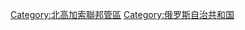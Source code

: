{{Commonscat|Karachay-Cherkessia}}

[[Category:北高加索聯邦管區|Category:北高加索聯邦管區]]
[[Category:俄罗斯自治共和国|Category:俄罗斯自治共和国]]